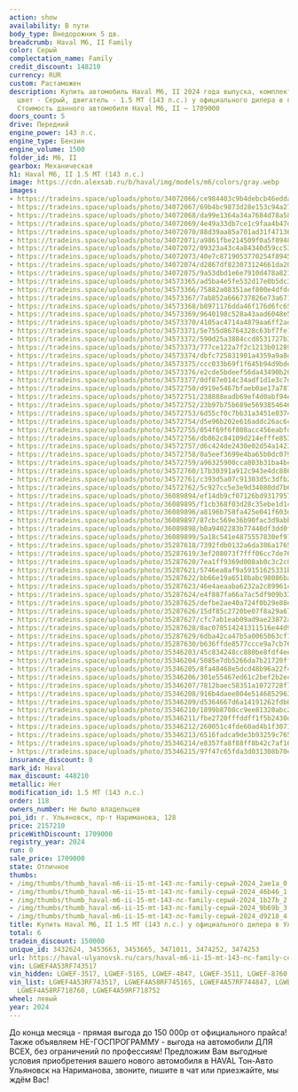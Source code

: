 ```yaml
---
action: show
availability: В пути
body_type: Внедорожник 5 дв.
breadcrumb: Haval M6, II Family
color: Серый
complectation_name: Family
credit_discount: 148210
currency: RUR
custom: Растаможен
description: Купить автомобиль Haval M6, II 2024 года выпуска, комплектация Family,
  цвет - Серый, двигатель - 1.5 MT (143 л.с.) у официального дилера в г. Ульяновск.
  Стоимость данного автомобиля Haval M6, II – 1709000
doors_count: 5
drive: Передний
engine_power: 143 л.с.
engine_type: Бензин
engine_volume: 1500
folder_id: M6, II
gearbox: Механическая
h1: Haval M6, II 1.5 MT (143 л.с.)
image: https://cdn.alexsab.ru/b/haval/img/models/m6/colors/gray.webp
images:
- https://tradeins.space/uploads/photo/34072066/ce984403c9b4debcb46edda58a62ae1a.jpg
- https://tradeins.space/uploads/photo/34072067/69b4bc9873d28e153c94a27d02346b46.jpg
- https://tradeins.space/uploads/photo/34072068/da99e1364a34a7684d78a58755f1b27b.jpg
- https://tradeins.space/uploads/photo/34072069/4e49a33db7ce1c9faa4b47ddd929b69b.jpg
- https://tradeins.space/uploads/photo/34072070/88d39aa85a701ad31f47136a936d9218.jpg
- https://tradeins.space/uploads/photo/34072071/a9861fbe214509f0a5f8948ecc890c46.jpg
- https://tradeins.space/uploads/photo/34072072/09323a43c4a84340d59cc53d53a9dafb.jpg
- https://tradeins.space/uploads/photo/34072073/40e7c8719053770254f8945c3512542f.jpg
- https://tradeins.space/uploads/photo/34072074/d2867df823073124661da2007660754b.jpg
- https://tradeins.space/uploads/photo/34072075/9a53dbd1e6e7910d478a8217d3a9b55e.jpg
- https://tradeins.space/uploads/photo/34573365/ad5ba4e5fe532d17e0b5dc3f5374d8bc.png
- https://tradeins.space/uploads/photo/34573366/75882a08351aef800e4dfdc1abf6bb2f.JPG
- https://tradeins.space/uploads/photo/34573367/7ab852a666737826e73a67198628a603.JPG
- https://tradeins.space/uploads/photo/34573368/b8971176dda46f176d6fc65413c09807.jpg
- https://tradeins.space/uploads/photo/34573369/9640198c528a43aad6048e58ef9e88e8.jpg
- https://tradeins.space/uploads/photo/34573370/4105ac4714a4879aa6ff2adab7b47641.jpg
- https://tradeins.space/uploads/photo/34573371/5e755d86764328c63bf7fe1acef72d2b.jpg
- https://tradeins.space/uploads/photo/34573372/590d25a3884ccd8531727b36c1ac5300.jpg
- https://tradeins.space/uploads/photo/34573373/777ce122a7f2c1213b01289361a8642a.jpg
- https://tradeins.space/uploads/photo/34573374/dbfc725831901a4359a9a8d4e8f1ad48.JPG
- https://tradeins.space/uploads/photo/34573375/ccc033b69f1f645b94d9bde1472f5cf6.JPG
- https://tradeins.space/uploads/photo/34573376/e2cde5bdeef56da43490b206f6ce422a.JPG
- https://tradeins.space/uploads/photo/34573377/0df87e014c34adf1d1e3c7df87f1a1cb.JPG
- https://tradeins.space/uploads/photo/34572750/d919e5467bfaeb0ae17a7874cb0e958b.JPG
- https://tradeins.space/uploads/photo/34572751/238888eadb69ef4d0abf94efcea37663.jpg
- https://tradeins.space/uploads/photo/34572752/23b97b75b689e5693854646667e26cf7.jpg
- https://tradeins.space/uploads/photo/34572753/6d55cf0c7bb31a3451e0374b3cc2f4e3.jpg
- https://tradeins.space/uploads/photo/34572754/d5e96b202e616addc26ac6c8db99046e.jpg
- https://tradeins.space/uploads/photo/34572755/054f69f6f808acc456eabfddde8de376.jpg
- https://tradeins.space/uploads/photo/34572756/db862c84109d214efffe8530e1c582f0.jpg
- https://tradeins.space/uploads/photo/34572757/d6c424de2430e02d54a142381b4a9c21.jpg
- https://tradeins.space/uploads/photo/34572758/0a5eef3699e4ba65b0dc0792aada8945.jpg
- https://tradeins.space/uploads/photo/34572759/a96325900cca803b31ba4bcff31bc94d.jpg
- https://tradeins.space/uploads/photo/34572760/17b30391a912c943e4dc886096200192.jpg
- https://tradeins.space/uploads/photo/34572761/c393d5a07c91303d5c3dfb2bb7820cfd.JPG
- https://tradeins.space/uploads/photo/34572762/5c927cc5e3e9d34080dd7b6678b6c16d.JPG
- https://tradeins.space/uploads/photo/36089894/ef14db9cf07126bd9317957e29001cc9.jpg
- https://tradeins.space/uploads/photo/36089895/f1cb368f03d28c35ebe1d1c640f3712b.jpg
- https://tradeins.space/uploads/photo/36089896/a8196b758fa425e041f603d6095ff337.jpg
- https://tradeins.space/uploads/photo/36089897/87cbc569e36b90fac3d9abbb557f88ee.jpg
- https://tradeins.space/uploads/photo/36089898/b0a9402283b77440df3dd0fcad75d636.jpg
- https://tradeins.space/uploads/photo/36089899/5a18c541e4875557830ef97b8eedc2d9.jpg
- https://tradeins.space/uploads/photo/35287618/7392fdb0132a6da386a17655b7f24ecd.JPG
- https://tradeins.space/uploads/photo/35287619/3ef208073f7fff06cc7de76f43862857.JPG
- https://tradeins.space/uploads/photo/35287620/7ea1ff9369d008ab0c3c2c07b19b9bc3.JPG
- https://tradeins.space/uploads/photo/35287621/5746ea8af9a59151625331bb79a8414c.jpg
- https://tradeins.space/uploads/photo/35287622/bb66e19a6518babc98086ba8cfa477b3.jpg
- https://tradeins.space/uploads/photo/35287623/46e4aeaaba6232a2c89961cdf77b95eb.jpg
- https://tradeins.space/uploads/photo/35287624/e4f887fa66a7ac5df909b3368e7c3f8b.jpg
- https://tradeins.space/uploads/photo/35287625/defbe2ae40a724f0b29e88e8e1d328bf.jpg
- https://tradeins.space/uploads/photo/35287626/15df85c2720be07f8a29a67bf552482a.jpg
- https://tradeins.space/uploads/photo/35287627/cfc7ab1eab09ad9ae23872a7823c063f.JPG
- https://tradeins.space/uploads/photo/35287628/0ac078514241311516e44d9e09ed2fa1.JPG
- https://tradeins.space/uploads/photo/35287629/6dba42ca47b5a0065063cf1f5f9a77c8.jpg
- https://tradeins.space/uploads/photo/35287630/b636ffde8577ccce9a7cb764e9e7b0c8.jpg
- https://tradeins.space/uploads/photo/35346203/45c834248cc880be8fdf4ee885ff82df.jpg
- https://tradeins.space/uploads/photo/35346204/5085e7db5266da7b21720ff1d739d9b2.jpg
- https://tradeins.space/uploads/photo/35346205/8fa48468e5dcd48b96a22f4cf639d4c7.jpg
- https://tradeins.space/uploads/photo/35346206/301e55467ed61c2bef2b2ec0e18763a1.jpg
- https://tradeins.space/uploads/photo/35346207/7812baec58351a1072728f748e603a27.JPG
- https://tradeins.space/uploads/photo/35346208/916b4daee804e514685296341925a717.JPG
- https://tradeins.space/uploads/photo/35346209/d5364667d6a14191262fdb0db1e71323.JPG
- https://tradeins.space/uploads/photo/35346210/1899b8708cc9ee81320abc258cc8a575.JPG
- https://tradeins.space/uploads/photo/35346211/fbe2720fffddff1f5b2430d8d158e9f1.JPG
- https://tradeins.space/uploads/photo/35346212/260051c4fde60ad4b1f3071161cf0973.jpg
- https://tradeins.space/uploads/photo/35346213/6516fadca9de3b93259c765d6b124f09.jpg
- https://tradeins.space/uploads/photo/35346214/e8357fa8f88ff8b42c7af1635eaee5eb.jpg
- https://tradeins.space/uploads/photo/35346215/97f47c65fda3d031308b70e8fda0fb90.jpg
insurance_discount: 0
mark_id: Haval
max_discount: 448210
metallic: Нет
modification_id: 1.5 MT (143 л.с.)
order: 118
owners_number: Не было владельцев
poi_id: г. Ульяновск, пр-т Нариманова, 128
price: 2157210
priceWithDiscount: 1709000
registry_year: 2024
run: 0
sale_price: 1709000
state: Отличное
thumbs:
- /img/thumbs/thumb_haval-m6-ii-15-mt-143-лс-family-серый-2024_2ae1a_0.webp
- /img/thumbs/thumb_haval-m6-ii-15-mt-143-лс-family-серый-2024_46b46_1.webp
- /img/thumbs/thumb_haval-m6-ii-15-mt-143-лс-family-серый-2024_1b27b_2.webp
- /img/thumbs/thumb_haval-m6-ii-15-mt-143-лс-family-серый-2024_9b69b_3.webp
- /img/thumbs/thumb_haval-m6-ii-15-mt-143-лс-family-серый-2024_d9218_4.webp
title: Купить Haval M6, II 1.5 MT (143 л.с.) у официального дилера в Ульяновске
total: 6
tradein_discount: 150000
unique_id: 3432624, 3453663, 3453665, 3471011, 3474252, 3474253
url: https://haval-ulyanovsk.ru/cars/haval-m6-ii-15-mt-143-лс-family-серый-2024/
vin: LGWEF4A53RF743517
vin_hidden: LGWEF-3517, LGWEF-5165, LGWEF-4847, LGWEF-3511, LGWEF-8760, LGWEF-8752
vin_list: LGWEF4A53RF743517, LGWEF4A58RF745165, LGWEF4A57RF744847, LGWEF4A52RF743511,
  LGWEF4A58RF718760, LGWEF4A59RF718752
wheel: левый
year: 2024
---
```

До конца месяца - прямая выгода до 150 000р от официального прайса! Также объявляем НЕ-ГОСПРОГРАММУ - выгода на автомобили ДЛЯ ВСЕХ, без ограничений по профессиям! Предложим Вам выгодные условия приобретения вашего нового автомобиля в HAVAL Тон-Авто Ульяновск на Нариманова, звоните, пишите в чат или приезжайте, мы ждём Вас!
